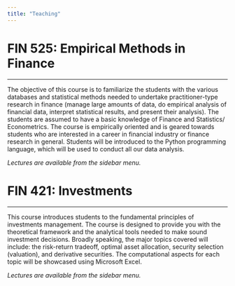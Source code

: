 ```yaml
---
title: "Teaching"
---
```


# FIN 525: Empirical Methods in Finance 
***

The objective of this course is to familiarize the students with the various databases and statistical methods needed to undertake practitioner-type research in finance (manage large amounts of data, do empirical analysis of financial data, interpret statistical results, and present their analysis). The students are assumed to have a basic knowledge of Finance and Statistics/ Econometrics. The course is empirically oriented and is geared towards students who are interested in a career in financial industry or finance research in general. Students will be introduced to the Python programming language, which will be used
to conduct all our data analysis.

*Lectures are available from the sidebar menu.*

# FIN 421: Investments 
***

This course introduces students to the fundamental principles of investments management. The course is designed to provide you with the theoretical framework and the analytical tools needed to make sound investment decisions. Broadly speaking, the major topics covered will include: the risk-return tradeoff, optimal asset allocation, security selection (valuation), and derivative securities. The computational aspects for each topic will be showcased using Microsoft Excel.

*Lectures are available from the sidebar menu.*